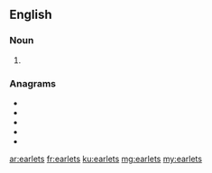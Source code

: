 ==English==

===Noun===
{{head|en|noun plural form}}

# {{lb|en|obsolete}} {{plural of|earlet|lang=en}}

===Anagrams===
* {{l|en|elaters}}
* {{l|en|Laertes}}
* {{l|en|realest}}
* {{l|en|relates}}
* {{l|en|stealer}}

[[ar:earlets]]
[[fr:earlets]]
[[ku:earlets]]
[[mg:earlets]]
[[my:earlets]]